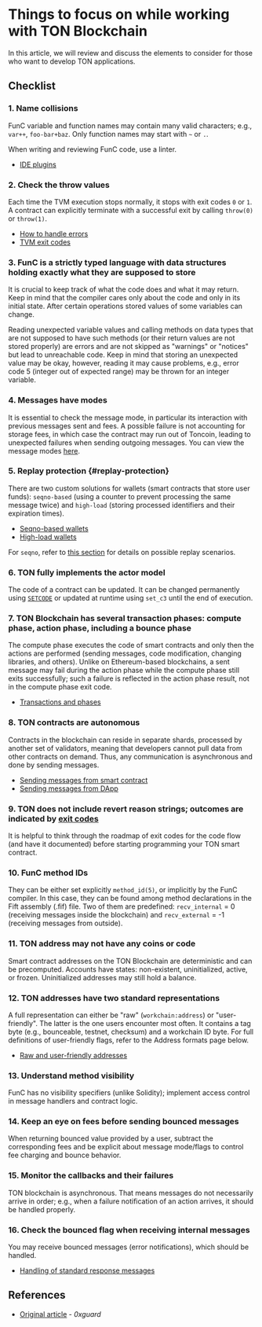 
# Things to focus on while working with TON Blockchain

In this article, we will review and discuss the elements to consider for those who want to develop TON applications.

## Checklist

### 1. Name collisions

FunC variable and function names may contain many valid characters; e.g., `var++`, `foo-bar+baz`. Only function names may start with `~` or `.`.

When writing and reviewing FunC code, use a linter.

- [IDE plugins](/v3/documentation/smart-contracts/getting-started/ide-plugins)

### 2. Check the throw values

Each time the TVM execution stops normally, it stops with exit codes `0` or `1`. A contract can explicitly terminate with a successful exit by calling `throw(0)` or `throw(1)`.

- [How to handle errors](/v3/documentation/smart-contracts/func/docs/builtins#throwing-exceptions)
- [TVM exit codes](/v3/documentation/tvm/tvm-exit-codes)

### 3. FunC is a strictly typed language with data structures holding exactly what they are supposed to store

It is crucial to keep track of what the code does and what it may return. Keep in mind that the compiler cares only about the code and only in its initial state. After certain operations stored values of some variables can change.

Reading unexpected variable values and calling methods on data types that are not supposed to have such methods (or their return values are not stored properly) are errors and are not skipped as "warnings" or "notices" but lead to unreachable code. Keep in mind that storing an unexpected value may be okay, however, reading it may cause problems, e.g., error code 5 (integer out of expected range) may be thrown for an integer variable.

### 4. Messages have modes

It is essential to check the message mode, in particular its interaction with previous messages sent and fees. A possible failure is not accounting for storage fees, in which case the contract may run out of Toncoin, leading to unexpected failures when sending outgoing messages. You can view the message modes [here](/v3/documentation/smart-contracts/message-management/sending-messages#message-modes).

### 5. Replay protection \{#replay-protection}

There are two custom solutions for wallets (smart contracts that store user funds): `seqno-based` (using a counter to prevent processing the same message twice) and `high-load` (storing processed identifiers and their expiration times).

- [Seqno-based wallets](/v3/guidelines/dapps/asset-processing/payments-processing/#seqno-based-wallets)
- [High-load wallets](/v3/guidelines/dapps/asset-processing/payments-processing/#high-load-wallets)

For `seqno`, refer to [this section](/v3/documentation/smart-contracts/message-management/sending-messages#mode3) for details on possible replay scenarios.

### 6. TON fully implements the actor model

The code of a contract can be updated. It can be changed permanently using [`SETCODE`](/v3/documentation/smart-contracts/func/docs/stdlib#set_code) or updated at runtime using `set_c3` until the end of execution.

### 7. TON Blockchain has several transaction phases: compute phase, action phase, including a bounce phase

The compute phase executes the code of smart contracts and only then the actions are performed (sending messages, code modification, changing libraries, and others). Unlike on Ethereum-based blockchains, a sent message may fail during the action phase while the compute phase still exits successfully; such a failure is reflected in the action phase result, not in the compute phase exit code.

- [Transactions and phases](/v3/documentation/tvm/tvm-overview#transactions-and-phases)

### 8. TON contracts are autonomous

Contracts in the blockchain can reside in separate shards, processed by another set of validators, meaning that developers cannot pull data from other contracts on demand. Thus, any communication is asynchronous and done by sending messages.

- [Sending messages from smart contract](/v3/documentation/smart-contracts/message-management/sending-messages)
- [Sending messages from DApp](/v3/guidelines/ton-connect/cookbook/ton-transfer)

### 9. TON does not include revert reason strings; outcomes are indicated by [exit codes](/v3/documentation/tvm/tvm-exit-codes)

It is helpful to think through the roadmap of exit codes for the code flow (and have it documented) before starting programming your TON smart contract.

### 10. FunC method IDs

They can be either set explicitly `method_id(5)`, or implicitly by the FunC compiler. In this case, they can be found among method declarations in the Fift assembly (.fif) file. Two of them are predefined: `recv_internal` = 0 (receiving messages inside the blockchain) and `recv_external` = -1 (receiving messages from outside).

### 11. TON address may not have any coins or code

Smart contract addresses on the TON Blockchain are deterministic and can be precomputed. Accounts have states: non-existent, uninitialized, active, or frozen. Uninitialized addresses may still hold a balance.

### 12. TON addresses have two standard representations

A full representation can either be "raw" (`workchain:address`) or "user-friendly". The latter is the one users encounter most often. It contains a tag byte (e.g., bounceable, testnet, checksum) and a workchain ID byte. For full definitions of user-friendly flags, refer to the Address formats page below.

- [Raw and user-friendly addresses](/v3/documentation/smart-contracts/addresses/address-formats)

### 13. Understand method visibility

FunC has no visibility specifiers (unlike Solidity); implement access control in message handlers and contract logic.

### 14. Keep an eye on fees before sending bounced messages

When returning bounced value provided by a user, subtract the corresponding fees and be explicit about message mode/flags to control fee charging and bounce behavior.

### 15. Monitor the callbacks and their failures

TON blockchain is asynchronous. That means messages do not necessarily arrive in order; e.g., when a failure notification of an action arrives, it should be handled properly.

### 16. Check the bounced flag when receiving internal messages

You may receive bounced messages (error notifications), which should be handled.

- [Handling of standard response messages](/v3/documentation/smart-contracts/message-management/internal-messages#handling-of-standard-response-messages)

## References

- [Original article](https://0xguard.com/things_to_focus_on_while_working_with_ton_blockchain) - _0xguard_

<Feedback />
